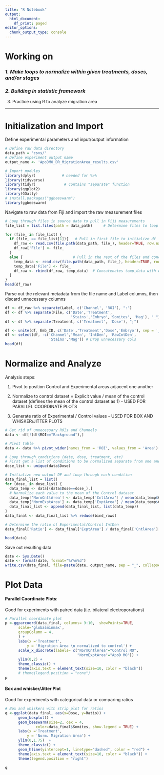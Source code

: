 ```yaml
---
title: "R Notebook"
output:
  html_document:
    df_print: paged
editor_options:
  chunk_output_type: console
---
```


# Working on

### *1. Make loops to normalize within given treatments, doses, and/or stages*

### *2. Building in statistic framework*

3.  Practice using R to analyze migration area

------------------------------------------------------------------------

# Initialization and Import

Define experimental parameters and input/output information

```r
# Define raw data directory
data_path = 'csvs/'
# Define experiment output name
output_name <- 'ApoDMO_DR_MigrationArea_results.csv'

# Import modules
library(dplyr)            # needed for %>%
library(tidyverse)
library(tidyr)             # contains "separate" function
library(ggplot2)
library(GGally)
# install.packages("ggbeeswarm")
library(ggbeeswarm)

```

Navigate to raw data from Fiji and import the raw measurement files

```r
# Loop through files in source data to pull in Fiji measurements
file_list = list.files(path = data_path)     # Determine files to loop through

for (file_ in file_list) {
  if (file_ == file_list[1]){   # Pull in first file to initialize df
    df_raw <- read.csv(file.path(data_path, file_), header=TRUE, row.names=1)
    df_raw['File'] <- file_
  }
  else {                       # Pull in the rest of the files and concatenate
    temp_data <- read.csv(file.path(data_path, file_), header=TRUE, row.names=1)
    temp_data['File'] <- file_
    df_raw <- rbind(df_raw, temp_data)  # Concatenates temp_data with df
  }
}
head(df_raw)
```

Parse out the relevant metadata from the file name and Label columns, then discard unnecessary columns

```r
df <- df_raw %>% separate(Label, c('Channel', 'ROI'), ":")
df <- df %>% separate(File, c('Date','Treatment',
                              'Stains','Embryo','Somites', 'Mag'), "_")
df <- df %>% separate(Treatment, c('Treatment', 'Dose'), ";")

df <- unite(df, Emb_ID, c('Date','Treatment','Dose','Embryo'), sep = '_', remove = FALSE)
df <- select(df, -c('Channel','Mean', 'IntDen', 'RawIntDen',
                    'Stains','Mag')) # Drop unnecessary cols
head(df)
```

# Normalize and Analyze

Analysis steps:

1.  Pivot to position Control and Experimental areas adjacent one another

2.  Normalize to control dataset = Explicit value / mean of the control dataset (defines the mean of the control dataset as 1) - USED FOR PARALLEL COORDINATE PLOTS

3.  Generate ratio of Experimental / Control values - USED FOR BOX AND WHISKER/JITTER PLOTS

```r
# Get rid of unnecessary ROIs and Channels
data <- df[!(df$ROI=="Background"),]

# Pivot table
data <- data %>% pivot_wider(names_from = 'ROI', values_from = 'Area')

# Loop through conditions (date, dose, treatment, etc)
# First get a list of conditions to be normalized separate from one another
dose_list <- unique(data$Dose)

# Initialize new output DF and loop through each condition
data_final_list = list()
for (dose_ in dose_list) {
  data_temp <- data[(data$Dose==dose_),]
  # Normalize each value to the mean of the Control dataset
  data_temp['NormCntlArea'] <- data_temp['CntlArea'] / mean(data_temp$CntlArea)
  data_temp['NormExptArea'] <- data_temp['ExptArea'] / mean(data_temp$CntlArea)
  data_final_list <- append(data_final_list, list(data_temp))
}
data_final <- data_final_list %>% reduce(bind_rows)

# Determine the ratio of Experimental/Control IntDen
data_final['Ratio'] <- data_final['ExptArea'] / data_final['CntlArea']

head(data)
```

Save out resulting data

```r
date <- Sys.Date()
date <- format(date, format="%Y%m%d")
write.csv(data_final, file=paste(date, output_name, sep = "_", collapse = NULL))
```

# Plot Data

#### Parallel Coordinate Plots:

Good for experiments with paired data (i.e. bilateral electroporations)

```r
# Parallel coordinate plot
p <-ggparcoord(data_final, columns= 9:10,  showPoints=TRUE, 
      scale='globalminmax',
      groupColumn = 4,
      ) +
      labs(x ='Treatment', 
          y = 'Migration Area \n normalized to control') +
      scale_x_discrete(labels= c("NormCntlArea"="Control MO",
                                 "NormExptArea"="ApoD MO")) +
      ylim(0,2) +
      theme_classic() +
      theme(axis.text = element_text(size=10, color = "black")) 
      # theme(legend.position = "none")
p
```

#### Box and whisker/Jitter Plot

Good for experiments with categorical data or comparing ratios

```r
# Box and whiskers with strip plot for ratios
q <-ggplot(data_final, aes(x=Dose, y=Ratio)) +
      geom_boxplot() +
      geom_beeswarm(size=2, cex = 4, 
              color=data_final$Somites, show.legend = TRUE) +
      labs(x ='Treatment', 
          y = 'Norm. Migration Area') +
      ylim(0,1.75)  +
      theme_classic() +
      geom_hline(yintercept=1, linetype="dashed", color = "red") +
      theme(axis.text = element_text(size=10, color = "black")) + 
      theme(legend.position = "right")
     
q
```
